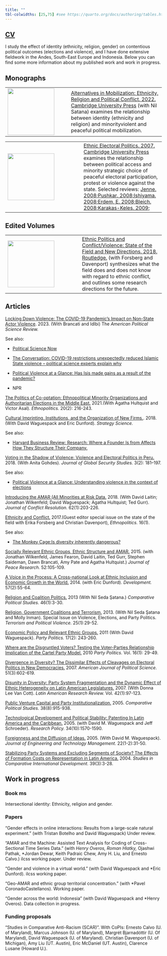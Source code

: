 ```yaml
---
title: ""
tbl-colwidths: [25,75] #see https://quarto.org/docs/authoring/tables.html specifying table column widths
---
```

<!-- Google tag (gtag.js) -->
<script async src="https://www.googletagmanager.com/gtag/js?id=G-LPJSR1NJ6X"></script>
<script>
  window.dataLayer = window.dataLayer || [];
  function gtag(){dataLayer.push(arguments);}
  gtag('js', new Date());

  gtag('config', 'G-LPJSR1NJ6X');
</script>

## [CV](files/Birnir_CV.pdf)

I study the effect of identity (ethnicity, religion, gender) on contentious political outcomes (elections and violence), and I have done extensive fieldwork in the Andes, South-East Europe and Indonesia. Below you can find some more information about my published work and work in progress.

## Monographs



|                                           |                                                                                                                                                                                                                                                                                                                                                                                                                                                                        |
|-----------------------------|-------------------------------------------|
| ![](images/Alternatives.png){width="150"} | [Alternatives in Mobilization: Ethnicity, Religion and Political Conflict. 2022. Cambridge University Press](https://www.amazon.com/Alternatives-Mobilization-Ethnicity-Religion-Political-ebook/dp/B09YM2XZFT/ref=sr_1_3?crid=3BVVYV26GAIY4&keywords=Birnir+Johanna&qid=1677881510&sprefix=birnir+johanna%2Caps%2C144&sr=8-3) (with Nil Satana) examines the relationship between identity (ethnicity and religion) and minorityviolent and peaceful political mobilization. |

|                                         |                                                                                                                                                                                                                                                                                                                                                                                                                                              |
|-----------------------------------|-------------------------------------|
| ![](images/EEPolitics.png){width="150"} | [Ethnic Electoral Politics. 2007. Cambridge University Press](https://www.amazon.com/Ethnicity-Electoral-Politics-J%C3%B3hanna-Krist%C3%ADn-ebook/dp/B0014D3T5U/ref=sr_1_1?crid=3BVVYV26GAIY4&keywords=Birnir+Johanna&qid=1677881738&sprefix=birnir+johanna%2Caps%2C144&sr=8-1) examines the relationship between political access and minority strategic choice of peaceful electoral participation, protest or violence against the state. Selected reviews: [Jenne. 2008;](https://www.cambridge.org/core/journals/slavic-review/article/ethnicity-and-electoral-politics-by-johanna-kristin-birnir-cambridge-eng-cambridge-university-press-2007-xv-279-pp-appendixes-notes-bibliography-index-figures-tables-maps-8500-hard-bound/DFBABA9036DAF455D54AA55626BD2EB0)[Pushkar. 2008;](https://www.cambridge.org/core/journals/canadian-journal-of-political-science-revue-canadienne-de-science-politique/article/ethnicity-and-electoral-politics-johanna-kristin-birnir-new-york-cambridge-university-press-2007-pp-xv-279/7BA4B91071480BE5712A09655C514585)[Ishiyama. 2008;](https://journals.sagepub.com/doi/pdf/10.1177/0010414007308533)[Erdem, E. 2008;](https://www.cambridge.org/core/journals/review-of-politics/article/ethnics-of-voting-johanna-kristin-birnir-ethnicity-and-electoral-politics-new-york-cambridge-university-press-2007-pp-xv-279-8500/1A088E6AF4930018AF145E8B34FEA797)[Bleich. 2008;](https://www.jstor.org/stable/20202961)[Karakas-Keles. 2009;](https://www.tandfonline.com/doi/abs/10.1080/13537110802715237?journalCode=fnep20)


## Edited Volumes

|                                           |                                                                                                                                                                                                                                                                                                                                                                                                                                                                                  |
|----------------------------------|--------------------------------------|
| ![](images/Forsbergetal.png){width="150"} | [Ethnic Politics and Conflict/Violence: State of the Field and New Directions. 2018. Routledge.](https://www.amazon.com/Ethnic-Politics-Conflict-Violence-Nationalities-ebook/dp/B07S4NP7KM/ref=sr_1_4?crid=3E0QFH81ODSON&keywords=Birnir+Johanna&qid=1678107768&sprefix=birnir+johanna%2Caps%2C63&sr=8-4) (with Forsberg and Davenport) synthesizes what the field does and does not know with regard to ethnic conflict, and outlines some research directions for the future. |

| 

## Articles

[Locking Down Violence: The COVID-19 Pandemic's Impact on Non-State Actor Violence](https://www.cambridge.org/core/journals/american-political-science-review/article/locking-down-violence-the-covid19-pandemics-impact-on-nonstate-actor-violence/19073EF1BC0873E1D614A34F6BD1365C). 2023.  (With Brancati and Idlbi) The *American Political Science Review.*

See also:

- [Political Science Now](https://politicalsciencenow.com/lockdowns-for-public-health-can-also-reduce-violence/)

- [The Conversation: COVID-19 restrictions unexpectedly reduced Islamic State violence – political science experts explain why](https://theconversation.com/covid-19-restrictions-unexpectedly-reduced-islamic-state-violence-political-science-experts-explain-why-198269)

- [Political Violence at a Glance: Has Isis made gains as a result of the pandemic?](https://politicalviolenceataglance.org/2021/06/28/has-isis-made-gains-as-a-result-of-the-pandemic/)

- NPR

[The Politics of Co-optation: Ethnopolitical Minority Organizations and Authoritarian Elections in the Middle East.](https://www.tandfonline.com/doi/full/10.1080/17449057.2020.1853916) 2021.(With Agatha Hultquist and Victor Asal). *Ethnopolitics.*  20(2): 216-243. 

[Cultural Imprinting, Institutions, and the Organization of New Firms.](https://pubsonline.informs.org/doi/10.1287/stsc.2018.0056). 2018.  (With David Waguespack and Eric Dunford). *Strategy Science.*

See also: 

- [Harvard Business Review: Research: Where a Founder Is from Affects How They Structure Their Company.](https://hbr.org/2019/09/research-where-a-founder-is-from-affects-how-they-structure-their-company)

[Voting in the Shadow of Violence: Violence and Electoral Politics in Peru.](https://academic.oup.com/jogss/article/3/2/181/4964795?login=true&token=) 2018. (With
Anita Gohdes). *Journal of Global Security Studies.* 3(2): 181–197.

See also: 

- [Political Violence at a Glance: Understanding violence in the context of elections](https://politicalviolenceataglance.org/2018/04/16/understanding-insurgent-violence-in-the-context-of-elections/)

[Introducing the AMAR (All Minorities at Risk Data.](https://journals.sagepub.com/doi/full/10.1177/0022002717719974) 2018. (With David Laitin; Jonathan
Wilkenfeld; David Waguespack; Agatha Hultquist; Ted Gurr). *Journal of Conflict
Resolution.* 62(1):203-226.


[Ethnicity and Conflict.](https://www.tandfonline.com/doi/full/10.1080/17449057.2016.1235873?casa_token=g4B6JHSvCUQAAAAA:t-uQ4OWbkQ8OmkpEcd1qj9q2CpfptRVkEZ05Mw_-P--1q9WCSdJV_KHc2Jje3RDZeAnk58eYJWrPBw) 2017.(Guest editor special issue on the state of the field
with Erika Forsberg and Christian Davenport), *Ethnopolitics.* 16(1).

See also:

- [The Monkey Cage:Is diversity inherently dangerous?](https://www.washingtonpost.com/news/monkey-cage/wp/2016/12/16/isdiversity-inherently-dangerous/?utm_term=.0cdf5659011b)

 [Socially Relevant Ethnic Groups, Ethnic Structure and AMAR.](https://journals.sagepub.com/doi/full/10.1177/0022343314536915) 2015. (with Jonathan
Wilkenfeld, James Fearon, David Laitin, Ted Gurr, Stephen Saideman, Dawn Brancati,
Amy Pate and Agatha Hultquist.) *Journal of Peace Research.* 52:105-109.


[A Voice in the Process: A Cross-national Look at Ethnic Inclusion and Economic Growth in the World.](https://link.springer.com/article/10.1057/dev.2014.39) 2014. (with Eric Dunford). *Development.* 57(2):55-64.


[Religion and Coalition Politics.](https://journals.sagepub.com/doi/pdf/10.1177/0010414012453029) 2013 (With Nil Seda Şatana.) *Comparative Political
Studies.* 46(1):3-30.

[Religion, Government Coalitions and Terrorism.](https://www.tandfonline.com/doi/full/10.1080/09546553.2013.733250) 2013. (With Nil Seda Şatana and Molly
Inman). Special Issue on Violence, Elections, and Party Politics. *Terrorism and Political Violence.* 25(1):29-52.

[Economic Policy and Relevant Ethnic Groups.](https://journals.sagepub.com/doi/abs/10.1177/1354068810391149) 2011 (With David Waguespack).
*Party Politics.* 17(2): 243-260.

[Where are the Disgruntled Voters? Testing the Voter-Parties Relationship Implication of the Cartel Party Model.](https://journals.sagepub.com/doi/abs/10.1177/1354068809339540) 2010 *Party Politics.* Vol. 16(1): 29-49.


[Divergence in Diversity? The Dissimilar Effects of Cleavages on Electoral Politics in New Democracies.](https://onlinelibrary.wiley.com/doi/full/10.1111/j.1540-5907.2007.00270.x) 2007. *American Journal of Political Science.* 51(3):602-619.

[Disunity in Diversity: Party System Fragmentation and the Dynamic Effect of Ethnic Heterogeneity on Latin American Legislatures.](https://www.cambridge.org/core/journals/latin-american-research-review/article/disunity-in-diversity-party-system-fragmentation-and-the-dynamic-effect-of-ethnic-heterogeneity-on-latin-american-legislatures/F3B1049540FCA889A746FF287F97E554) 2007. (With Donna Lee Van Cott). *Latin American Research Review.* Vol. 42(1):97-123.

[Public Venture Capital and Party Institutionalization.](https://journals.sagepub.com/doi/pdf/10.1177/0010414005275429) 2005. *Comparative Political Studies.*
38(8):915-938.

[Technological Development and Political Stability: Patenting In Latin America and the Caribbean.](https://www.sciencedirect.com/science/article/pii/S0048733305001733) 2005. (with David M. Waguespack and Jeff Schroeder). *Research Policy.* 34(10):1570-1590.

[Foreignness and the Diffusion of Ideas.](https://www.sciencedirect.com/science/article/pii/S0923474804000712) 2005. (With David M. Waguespack). *Journal of Engineering and Technology Management.* 22(1-2):31-50.

[Stabilizing Party Systems and Excluding Segments of Society? The Effects of Formation Costs on Representation in Latin America.](https://link.springer.com/article/10.1007/BF02686280) 2004. *Studies in Comparative International Development.* 39(3):3-28.

## Work in progress

### Book ms

Intersectional identity: Ethnicity, religion and gender. 

### Papers

“Gender effects in online interactions: Results from a large-scale natural experiment.”
(with Tristan Botelho and David Waguespack) Under review.

“AMAR and the Machine: Assisted Text Analysis for Coding of Cross-Sectional Time
Series Data.” (with *Henry Overos, Roman Hlatky, *Ojashwi Pathak, *Jordan Dewar,
Keith Padraic Chew, Amy H. Liu, and Ernesto Calvo.) ilcss working paper. Under
review.

“Gender and violence in a virtual world.” (with David Waguespack and *Eric Dunford).
ilcss working paper.

“Geo-AMAR and ethnic group territorial concentration.” (with *Pavel CoronadoCastellanos). Working paper.

“Gender across the world: Indonesia” (with David Waguespack and *Henry Overos).
Data collection in progress.

### Funding proposals

“Studies in Comparative Anti-Racism (SCAR)”. With CoPIs: Ernesto Calvo (U. of
Maryland), Marcus Johnson (U. of Maryland), Margrét Bjarnadóttir (U. Of Maryland),
David Waguespack (U. of Maryland). Christian Davenport (U. of Michigan), Amy Liu
(UT. Austin), Eric McDaniel (UT. Austin), Clarence Lusane (Howard U.).
